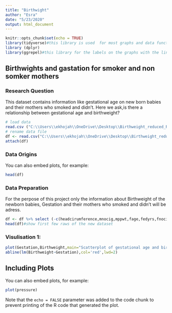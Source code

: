 ---
title: "Birthwight"
author: "Esra"
date: "5/23/2020"
output: html_document
---

```{r setup, include=FALSE}
knitr::opts_chunk$set(echo = TRUE)
library(tidyverse)#this library is used  for most graphs and data functions
library (dplyr)
library(ggrepel)#this library for the labels on the graphs with the lines to the points they represent
```

## Birthwights and gastation for smoker and non somker mothers 

### Research Question
This dataset contains information like gestational age on new born babies and their mothers who smoked and didn’t.  Here we ask,is there a relationship between gestational age and birthweight?

```{r data, include=FALSE} 
# load data
read.csv ("C:\\Users\\ekhojah\\OneDrive\\Desktop\\Birthweight_reduced_R.csv")
# rename data file
df <- read.csv("C:\\Users\\ekhojah\\OneDrive\\Desktop\\Birthweight_reduced_R.csv")
attach(df) 
```

### Data Origins

You can also embed plots, for example:
```{r pressure, echo=FALSE}
head(df)
```

### Data Preparation
For the perpose of this project only the information about Birthweight of the newborn babies, Gestation and their mothers who smoked and didn’t will be adress.
```{r prep, results=TRUE}
df <- df %>% select (-c(headcirumference,mnocig,mppwt,fage,fedyrs,fnocig,fheight,lowbwt,mage35))#exculde culomns we do not need
head(df)#show first few raws of the new dataset
```

### Visulisation 1:


```{r gest,results=TRUE}

plot(Gestation,Birthweight,main="Scatterplot of gestational age and birthweight",xlab="Gestation(weeks)",ylab="Birthweight(lbs)")
abline(lm(Birthweight~Gestation),col='red',lwd=2)
```

## Including Plots

You can also embed plots, for example:

```{r , echo=FALSE}
plot(pressure)

```

Note that the `echo = FALSE` parameter was added to the code chunk to prevent printing of the R code that generated the plot.
